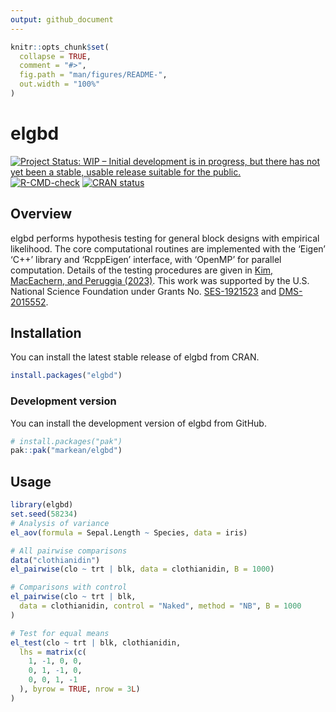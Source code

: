 ```yaml
---
output: github_document
---
```


<!-- README.md is generated from README.Rmd. Please edit that file -->

```r
knitr::opts_chunk$set(
  collapse = TRUE,
  comment = "#>",
  fig.path = "man/figures/README-",
  out.width = "100%"
)
```

# elgbd
<!-- badges: start -->
[![Project Status: WIP – Initial development is in progress, but there has not yet been a stable, usable release suitable for the public.](https://www.repostatus.org/badges/latest/wip.svg)](https://www.repostatus.org/#wip)
[![R-CMD-check](https://github.com/markean/elgbd/actions/workflows/check-standard.yaml/badge.svg)](https://github.com/markean/elgbd/actions/workflows/check-standard.yaml)
[![CRAN status](https://www.r-pkg.org/badges/version/elgbd)](https://CRAN.R-project.org/package=elgbd)
<!-- badges: end -->


## Overview

elgbd performs hypothesis testing for general block designs with empirical likelihood. 
The core computational routines are implemented with the 'Eigen' 'C++' library and 'RcppEigen' interface, with 'OpenMP' for parallel computation. 
Details of the testing procedures are given in [Kim, MacEachern, and Peruggia (2023)](https://doi.org/10.1080/10485252.2023.2206919). 
This work was supported by the U.S. National Science Foundation under Grants No. [SES-1921523](https://www.nsf.gov/awardsearch/showAward?AWD_ID=1921523) and [DMS-2015552](https://www.nsf.gov/awardsearch/showAward?AWD_ID=2015552).


## Installation

You can install the latest stable release of elgbd from CRAN.

```r
install.packages("elgbd")
```

### Development version

You can install the development version of elgbd from GitHub.

```r
# install.packages("pak")
pak::pak("markean/elgbd")
```


## Usage
```r
library(elgbd)
set.seed(58234)
# Analysis of variance
el_aov(formula = Sepal.Length ~ Species, data = iris)

# All pairwise comparisons
data("clothianidin")
el_pairwise(clo ~ trt | blk, data = clothianidin, B = 1000)

# Comparisons with control
el_pairwise(clo ~ trt | blk,
  data = clothianidin, control = "Naked", method = "NB", B = 1000
)

# Test for equal means
el_test(clo ~ trt | blk, clothianidin,
  lhs = matrix(c(
    1, -1, 0, 0,
    0, 1, -1, 0,
    0, 0, 1, -1
  ), byrow = TRUE, nrow = 3L)
)
```
